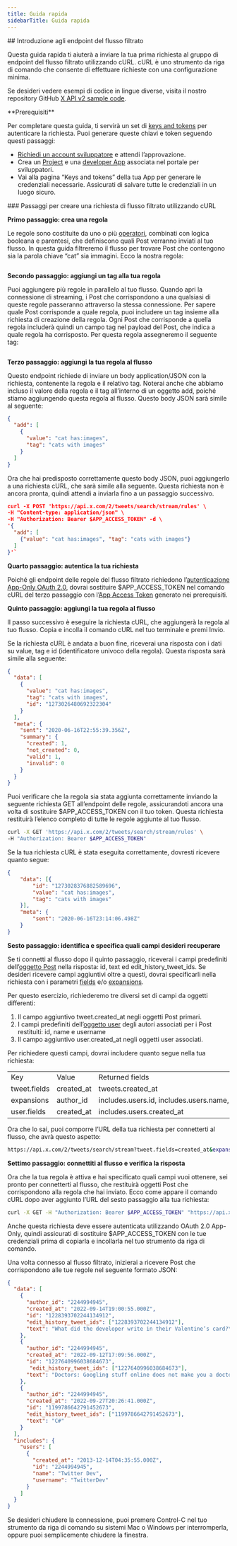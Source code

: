 ```yaml
---
title: Guida rapida
sidebarTitle: Guida rapida
---
```



<div id="getting-started-with-the-filtered-stream-endpoints">
  ## Introduzione agli endpoint del flusso filtrato
</div>

Questa guida rapida ti aiuterà a inviare la tua prima richiesta al gruppo di endpoint del flusso filtrato utilizzando cURL. cURL è uno strumento da riga di comando che consente di effettuare richieste con una configurazione minima.

Se desideri vedere esempi di codice in lingue diverse, visita il nostro repository GitHub [X API v2 sample code](https://github.com/xdevplatform/Twitter-API-v2-sample-code).

<Note>
  **Prerequisiti**

  Per completare questa guida, ti servirà un set di [keys and tokens](/it/resources/fundamentals/authentication) per autenticare la richiesta. Puoi generare queste chiavi e token seguendo questi passaggi:

  - [Richiedi un account sviluppatore](https://developer.x.com/en/apply-for-access) e attendi l’approvazione.
  - Crea un [Project](/it/resources/fundamentals/projects) e una [developer App](/it/resources/fundamentals/developer-apps) associata nel portale per sviluppatori.
  - Vai alla pagina “Keys and tokens” della tua App per generare le credenziali necessarie. Assicurati di salvare tutte le credenziali in un luogo sicuro.
</Note>

<div id="steps-to-build-a-filtered-stream-request-using-curl">
  ### Passaggi per creare una richiesta di flusso filtrato utilizzando cURL
</div>

**Primo passaggio: crea una regola**

Le regole sono costituite da uno o più [operatori](/it/x-api/posts/filtered-stream#building-rules-for-filtered-stream), combinati con logica booleana e parentesi, che definiscono quali Post verranno inviati al tuo flusso. In questa guida filtreremo il flusso per trovare Post che contengono sia la parola chiave “cat” sia immagini. Ecco la nostra regola:

```cat has:images
```

**Secondo passaggio: aggiungi un tag alla tua regola**

Puoi aggiungere più regole in parallelo al tuo flusso. Quando apri la connessione di streaming, i Post che corrispondono a una qualsiasi di queste regole passeranno attraverso la stessa connessione. Per sapere quale Post corrisponde a quale regola, puoi includere un tag insieme alla richiesta di creazione della regola. Ogni Post che corrisponde a quella regola includerà quindi un campo tag nel payload del Post, che indica a quale regola ha corrisposto. Per questa regola assegneremo il seguente tag:

```cats with images
```

**Terzo passaggio: aggiungi la tua regola al flusso**

Questo endpoint richiede di inviare un body application/JSON con la richiesta, contenente la regola e il relativo tag. Noterai anche che abbiamo incluso il valore della regola e il tag all’interno di un oggetto add, poiché stiamo aggiungendo questa regola al flusso. Questo body JSON sarà simile al seguente:

```json
{
  "add": [
    {
      "value": "cat has:images",
      "tag": "cats with images"
    }
  ]
}
```

Ora che hai predisposto correttamente questo body JSON, puoi aggiungerlo a una richiesta cURL, che sarà simile alla seguente. Questa richiesta non è ancora pronta, quindi attendi a inviarla fino a un passaggio successivo.

```json
curl -X POST 'https://api.x.com/2/tweets/search/stream/rules' \
-H "Content-type: application/json" \
-H "Authorization: Bearer $APP_ACCESS_TOKEN" -d \
'{
  "add": [
    {"value": "cat has:images", "tag": "cats with images"}
  ]
}'`
```

**Quarto passaggio: autentica la tua richiesta**

Poiché gli endpoint delle regole del flusso filtrato richiedono l’[autenticazione App-Only OAuth 2.0](/it/resources/fundamentals/authentication#app-only-authentication-and-oauth-2-0-bearer-token), dovrai sostituire $APP\_ACCESS\_TOKEN nel comando cURL del terzo passaggio con l’[App Access Token](/it/resources/fundamentals/authentication#using-and-generating-an-app-only-bearer-token) generato nei prerequisiti.

**Quinto passaggio: aggiungi la tua regola al flusso**

Il passo successivo è eseguire la richiesta cURL, che aggiungerà la regola al tuo flusso. Copia e incolla il comando cURL nel tuo terminale e premi Invio.

Se la richiesta cURL è andata a buon fine, riceverai una risposta con i dati su value, tag e id (identificatore univoco della regola). Questa risposta sarà simile alla seguente:

```json
{
  "data": [
    {
      "value": "cat has:images",
      "tag": "cats with images",
      "id": "1273026480692322304"
    }
  ],
  "meta": {
    "sent": "2020-06-16T22:55:39.356Z",
    "summary": {
      "created": 1,
      "not_created": 0,
      "valid": 1,
      "invalid": 0
    }
  }
}
```

Puoi verificare che la regola sia stata aggiunta correttamente inviando la seguente richiesta GET all’endpoint delle regole, assicurandoti ancora una volta di sostituire $APP\_ACCESS\_TOKEN con il tuo token. Questa richiesta restituirà l’elenco completo di tutte le regole aggiunte al tuo flusso.

```bash
curl -X GET 'https://api.x.com/2/tweets/search/stream/rules' \
-H "Authorization: Bearer $APP_ACCESS_TOKEN"
```

Se la tua richiesta cURL è stata eseguita correttamente, dovresti ricevere quanto segue:
 

```json
{
	"data": [{
		"id": "1273028376882589696",
		"value": "cat has:images",
		"tag": "cats with images"
	}],
	"meta": {
		"sent": "2020-06-16T23:14:06.498Z"
	}
}
```

**Sesto passaggio: identifica e specifica quali campi desideri recuperare**

Se ti connetti al flusso dopo il quinto passaggio, riceverai i campi predefiniti dell’[oggetto Post](/it/x-api/fundamentals/data-dictionary#tweet) nella risposta: id, text ed edit\_history\_tweet\_ids. Se desideri ricevere campi aggiuntivi oltre a questi, dovrai specificarli nella richiesta con i parametri [fields](/it/x-api/fundamentals/fields) e/o [expansions](/it/x-api/fundamentals/expansions).

Per questo esercizio, richiederemo tre diversi set di campi da oggetti differenti:

1. Il campo aggiuntivo tweet.created\_at negli oggetti Post primari.
2. I campi predefiniti dell’[oggetto user](/it/x-api/fundamentals/data-dictionary#user) degli autori associati per i Post restituiti: id, name e username
3. Il campo aggiuntivo user.created\_at negli oggetti user associati.
    

Per richiedere questi campi, dovrai includere quanto segue nella tua richiesta:

|     |     |     |
| :--- | :--- | :--- |
| Key | Value | Returned fields |
| tweet.fields | created\_at | tweets.created\_at |
| expansions | author\_id | includes.users.id, includes.users.name, includes.users.username |
| user.fields | created\_at | includes.users.created\_at |

Ora che lo sai, puoi comporre l’URL della tua richiesta per connetterti al flusso, che avrà questo aspetto:

```bash
https://api.x.com/2/tweets/search/stream?tweet.fields=created_at&expansions=author_id&user.fields=created_at
```

**Settimo passaggio: connettiti al flusso e verifica la risposta**

Ora che la tua regola è attiva e hai specificato quali campi vuoi ottenere, sei pronto per connetterti al flusso, che restituirà oggetti Post che corrispondono alla regola che hai inviato. Ecco come appare il comando cURL dopo aver aggiunto l’URL del sesto passaggio alla tua richiesta:
 

```bash
curl -X GET -H "Authorization: Bearer $APP_ACCESS_TOKEN" "https://api.x.com/2/tweets/search/stream?tweet.fields=created_at&expansions=author_id&user.fields=created_at"
```

Anche questa richiesta deve essere autenticata utilizzando OAuth 2.0 App-Only, quindi assicurati di sostituire $APP\_ACCESS\_TOKEN con le tue credenziali prima di copiarla e incollarla nel tuo strumento da riga di comando.

Una volta connesso al flusso filtrato, inizierai a ricevere Post che corrispondono alle tue regole nel seguente formato JSON:
 

```json
{
  "data": [
    {
      "author_id": "2244994945",
      "created_at": "2022-09-14T19:00:55.000Z",
      "id": "1228393702244134912",
      "edit_history_tweet_ids": ["1228393702244134912"],
      "text": "What did the developer write in their Valentine’s card?\n  \nwhile(true) {\n    I = Love(You);  \n}"
    },
    {
      "author_id": "2244994945",
      "created_at": "2022-09-12T17:09:56.000Z",
      "id": "1227640996038684673",
       "edit_history_tweet_ids": ["1227640996038684673"],
      "text": "Doctors: Googling stuff online does not make you a doctor\n\nDevelopers: https://t.co/mrju5ypPkb"
    },
    {
      "author_id": "2244994945",
      "created_at": "2022-09-27T20:26:41.000Z",
      "id": "1199786642791452673",
      "edit_history_tweet_ids": ["1199786642791452673"],
      "text": "C#"
    }
  ],
  "includes": {
    "users": [
      {
        "created_at": "2013-12-14T04:35:55.000Z",
        "id": "2244994945",
        "name": "Twitter Dev",
        "username": "TwitterDev"
      }
    ]
  }
}
```

Se desideri chiudere la connessione, puoi premere Control-C nel tuo strumento da riga di comando su sistemi Mac o Windows per interromperla, oppure puoi semplicemente chiudere la finestra. 